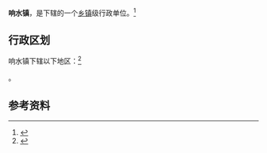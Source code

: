 {{中国乡级行政区|46/90/29/103/000}}

'''响水镇'''，是{{PRC admin/fullname|46/90/29/103/000|3}}下辖的一个[[乡镇|乡镇]]级行政单位。<ref>{{PRC admin/ref sgc|{{PRC admin/parent|46/90/29/103/000}}}}</ref>

== 行政区划 ==

响水镇下辖以下地区：<ref>{{PRC admin/ref sgc|46/90/29/103/000}}</ref>

{{PRC admin/children|46/90/29/103/000}}。

== 参考资料 ==

{{reflist}}

{{行政区划小作品}}
{{PRC admin/navcat|46/90/29/103/000}}